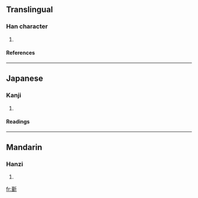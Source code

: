 ==Translingual==
===Han character===
{{Han char|rn=69|rad=斤|as=11|sn=15|four=4212<sub>1</sub>|canj=廿一竹一中 (TMHML)}}
# {{defn|Han|sort=斤11}}
====References====
{{Han ref|kx=0480.231|dkj=13591|dj=0841.110|hdz=32027.050|uh=65B3|ud=26035|bh=E5C2|bd=58818}}
----
==Japanese==
===Kanji===
{{ja-kanji|grade=|rs=斤11}}
# {{defn|Japanese}} 
====Readings====
{{ja-readings|on=[[きん]] (kin), [[ごん]] (gon), [[こん]] (kon)|kun=[[せり]] (seri)}}
----
==Mandarin==
===Hanzi===
{{cmn-hanzi|pin=[[qín]] (qin2)|wg=ch'in<sup>2</sup>}}
# {{defn|Mandarin}}

[[fr:斳]]